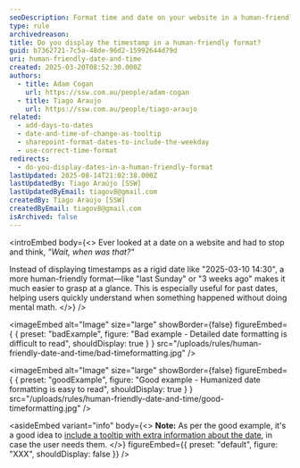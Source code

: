 ```yaml
---
seoDescription: Format time and date on your website in a human-friendly manner to ensure users can easily understand the information presented.
type: rule
archivedreason:
title: Do you display the timestamp in a human-friendly format?
guid: b7362721-7c5a-48de-96d2-15992644d79d
uri: human-friendly-date-and-time
created: 2025-03-20T08:52:30.000Z
authors:
  - title: Adam Cogan
    url: https://ssw.com.au/people/adam-cogan
  - title: Tiago Araujo
    url: https://ssw.com.au/people/tiago-araujo
related:
  - add-days-to-dates
  - date-and-time-of-change-as-tooltip
  - sharepoint-format-dates-to-include-the-weekday
  - use-correct-time-format
redirects:
  - do-you-display-dates-in-a-human-friendly-format
lastUpdated: 2025-08-14T21:02:38.000Z
lastUpdatedBy: Tiago Araújo [SSW]
lastUpdatedByEmail: tiagov8@gmail.com
createdBy: Tiago Araújo [SSW]
createdByEmail: tiagov8@gmail.com
isArchived: false
---
```


<introEmbed
  body={<>
Ever looked at a date on a website and had to stop and think, _"Wait, when was that?"_

Instead of displaying timestamps as a rigid date like "2025-03-10 14:30", a more human-friendly format—like "last Sunday" or "3 weeks ago" makes it much easier to grasp at a glance. This is especially useful for past dates, helping users quickly understand when something happened without doing mental math.
  </>}
/>

<imageEmbed
  alt="Image"
  size="large"
  showBorder={false}
  figureEmbed={ {
    preset: "badExample",
    figure: "Bad example - Detailed date formatting is difficult to read",
    shouldDisplay: true
  } }
  src="/uploads/rules/human-friendly-date-and-time/bad-timeformatting.jpg"
/>


<imageEmbed
  alt="Image"
  size="large"
  showBorder={false}
  figureEmbed={ {
    preset: "goodExample",
    figure: "Good example - Humanized date formatting is easy to read",
    shouldDisplay: true
  } }
  src="/uploads/rules/human-friendly-date-and-time/good-timeformatting.jpg"
/>



<asideEmbed
  variant="info"
  body={<>
    **Note:** As per the good example, it's a good idea to [include a tooltip with extra information about the date](/date-and-time-of-change-as-tooltip), in case the user needs them.
  </>}
  figureEmbed={{
    preset: "default",
    figure: "XXX",
    shouldDisplay: false
  }}
/>
